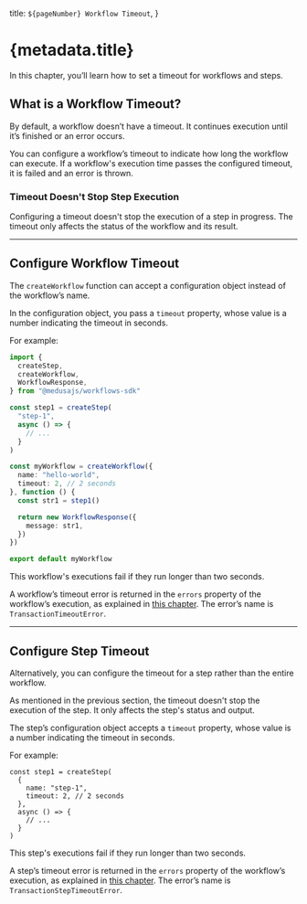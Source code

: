   title: `${pageNumber} Workflow Timeout`,
}

# {metadata.title}

In this chapter, you’ll learn how to set a timeout for workflows and steps.

## What is a Workflow Timeout?

By default, a workflow doesn’t have a timeout. It continues execution until it’s finished or an error occurs.

You can configure a workflow’s timeout to indicate how long the workflow can execute. If a workflow's execution time passes the configured timeout, it is failed and an error is thrown.

### Timeout Doesn't Stop Step Execution

Configuring a timeout doesn't stop the execution of a step in progress. The timeout only affects the status of the workflow and its result.

---

## Configure Workflow Timeout

The `createWorkflow` function can accept a configuration object instead of the workflow’s name.

In the configuration object, you pass a `timeout` property, whose value is a number indicating the timeout in seconds.

For example:

```ts title="src/workflows/hello-world.ts" highlights={[["16"]]} collapsibleLines="1-13" expandButtonLabel="Show More"
import { 
  createStep,  
  createWorkflow,
  WorkflowResponse,
} from "@medusajs/workflows-sdk"

const step1 = createStep(
  "step-1",
  async () => {
    // ...
  }
)

const myWorkflow = createWorkflow({
  name: "hello-world",
  timeout: 2, // 2 seconds
}, function () {
  const str1 = step1()

  return new WorkflowResponse({
    message: str1,
  })
})

export default myWorkflow

```

This workflow's executions fail if they run longer than two seconds.

<Note title="Tip">

A workflow’s timeout error is returned in the `errors` property of the workflow’s execution, as explained in [this chapter](../access-workflow-errors/page.mdx). The error’s name is `TransactionTimeoutError`.

</Note>

---

## Configure Step Timeout

Alternatively, you can configure the timeout for a step rather than the entire workflow.

<Note>

As mentioned in the previous section, the timeout doesn't stop the execution of the step. It only affects the step's status and output.

</Note>

The step’s configuration object accepts a `timeout` property, whose value is a number indicating the timeout in seconds.

For example:

```tsx
const step1 = createStep(
  {
    name: "step-1",
    timeout: 2, // 2 seconds
  },
  async () => {
    // ...
  }
)
```

This step's executions fail if they run longer than two seconds.

<Note title="Tip">

A step’s timeout error is returned in the `errors` property of the workflow’s execution, as explained in [this chapter](../access-workflow-errors/page.mdx). The error’s name is `TransactionStepTimeoutError`.

</Note>
